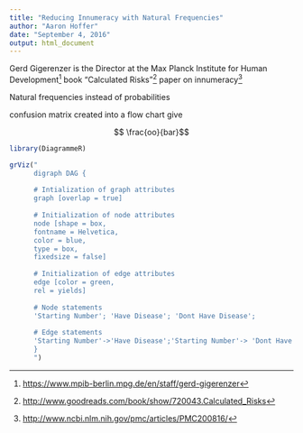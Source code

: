 ```yaml
---
title: "Reducing Innumeracy with Natural Frequencies"
author: "Aaron Hoffer"
date: "September 4, 2016"
output: html_document
---
```


Gerd Gigerenzer is the Director at the Max Planck Institute for Human Development[^1]
book "Calculated Risks"[^2] 
paper on innumeracy[^3]

Natural frequencies instead of probabilities

confusion matrix created into a flow chart
give 

$$ \frac{oo}{bar}$$

```r
library(DiagrammeR)

grViz("
      digraph DAG {
      
      # Intialization of graph attributes
      graph [overlap = true]
      
      # Initialization of node attributes
      node [shape = box,
      fontname = Helvetica,
      color = blue,
      type = box,
      fixedsize = false]
      
      # Initialization of edge attributes
      edge [color = green,
      rel = yields]
      
      # Node statements
      'Starting Number'; 'Have Disease'; 'Dont Have Disease';
      
      # Edge statements
      'Starting Number'->'Have Disease';'Starting Number'-> 'Dont Have Disease';
      }
      ")
```


<!-- Footnotes -->

[^1]:[https://www.mpib-berlin.mpg.de/en/staff/gerd-gigerenzer](https://www.mpib-berlin.mpg.de/en/staff/gerd-gigerenzer)

[^2]:[http://www.goodreads.com/book/show/720043.Calculated_Risks](http://www.goodreads.com/book/show/720043.Calculated_Risks)

[^3]:[http://www.ncbi.nlm.nih.gov/pmc/articles/PMC200816/](http://www.ncbi.nlm.nih.gov/pmc/articles/PMC200816/)